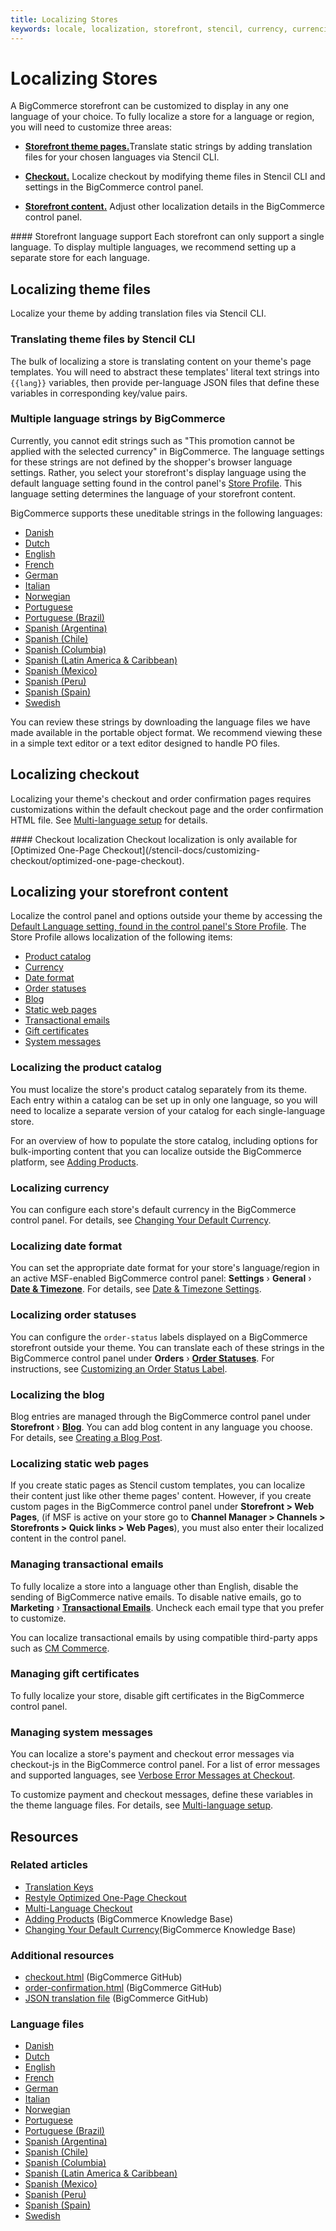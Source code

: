 ---
title: Localizing Stores
keywords: locale, localization, storefront, stencil, currency, currencies, 
---

# Localizing Stores

A BigCommerce storefront can be customized to display in any one language of your choice. To fully localize a store for a language or region, you will need to customize three areas:


* [**Storefront theme pages.**](#translating-theme-files-by-stencil-cli)Translate static strings by adding translation files for your chosen languages via Stencil CLI.

* [**Checkout.**](#localizing-checkout) Localize checkout by modifying theme files in Stencil CLI and settings in the BigCommerce control panel.

* [**Storefront content.**](#localizing-your-storefront-content) Adjust other localization details in the BigCommerce control panel.


<Callout type="info">
 #### Storefront language support
 Each storefront can only support a single language. To display multiple languages, we recommend setting up a separate store for each language.
 </Callout>



## Localizing theme files

Localize your theme by adding translation files via Stencil CLI.

### Translating theme files by Stencil CLI

The bulk of localizing a store is translating content on your theme's page templates. You will need to abstract these templates' literal text strings into `{{lang}}` variables, then provide per-language JSON files that define these variables in corresponding key/value pairs.

### Multiple language strings by BigCommerce

Currently, you cannot edit strings such as "This promotion cannot be applied with the selected currency" in BigCommerce. The language settings for these strings are not defined by the shopper's browser language settings. Rather, you select your storefront's display language using the default language setting found in the control panel's [Store Profile](https://support.bigcommerce.com/s/article/Store-Profile-Settings#locale). This language setting determines the language of your storefront content.


BigCommerce supports these uneditable strings in the following languages:
* [Danish](https://raw.githubusercontent.com/bigcommerce/dev-docs/master/assets/json/da.json)
* [Dutch](https://raw.githubusercontent.com/bigcommerce/dev-docs/master/assets/json/nl.json)
* [English](https://raw.githubusercontent.com/bigcommerce/dev-docs/master/assets/json/en.json)
* [French](https://raw.githubusercontent.com/bigcommerce/dev-docs/master/assets/json/fr.json)
* [German](https://raw.githubusercontent.com/bigcommerce/dev-docs/master/assets/json/de.json)
* [Italian](https://raw.githubusercontent.com/bigcommerce/dev-docs/master/assets/json/it.json)
* [Norwegian](https://raw.githubusercontent.com/bigcommerce/dev-docs/master/assets/json/no.json)
* [Portuguese](https://raw.githubusercontent.com/bigcommerce/dev-docs/master/assets/json/pt.json)
* [Portuguese (Brazil)](https://raw.githubusercontent.com/bigcommerce/dev-docs/master/assets/json/pt-BR.json)
* [Spanish (Argentina)](https://raw.githubusercontent.com/bigcommerce/dev-docs/master/assets/json/es-AR.json)
* [Spanish (Chile)](https://raw.githubusercontent.com/bigcommerce/dev-docs/master/assets/json/es-CL.json)
* [Spanish (Columbia)](https://raw.githubusercontent.com/bigcommerce/dev-docs/master/assets/json/es-CO.json)
* [Spanish (Latin America & Caribbean)](https://raw.githubusercontent.com/bigcommerce/dev-docs/master/assets/json/es-419.json)
* [Spanish (Mexico)](https://raw.githubusercontent.com/bigcommerce/dev-docs/master/assets/json/es-MX.json)
* [Spanish (Peru)](https://raw.githubusercontent.com/bigcommerce/dev-docs/master/assets/json/es-PE.json)
* [Spanish (Spain)](https://raw.githubusercontent.com/bigcommerce/dev-docs/master/assets/json/es.json)
* [Swedish](https://raw.githubusercontent.com/bigcommerce/dev-docs/master/assets/json/sv.json)


You can review these strings by downloading the language files we have made available in the portable object format. We recommend viewing these in a simple text editor or a text editor designed to handle PO files.

## Localizing checkout

Localizing your theme's checkout and order confirmation pages requires customizations within the default checkout page and the order confirmation HTML file. See [Multi-language setup](/stencil-docs/localization/multi-language-checkout) for details.


<Callout type="warning">
 #### Checkout localization
 Checkout localization is only available for [Optimized One-Page Checkout](/stencil-docs/customizing-checkout/optimized-one-page-checkout).
</Callout>


## Localizing your storefront content

Localize the control panel and options outside your theme by accessing the [Default Language setting, found in the control panel's Store Profile](https://support.bigcommerce.com/s/article/Store-Profile-Settings#locale). The Store Profile allows localization of the following items:

* [Product catalog](#localizing-the-product-catalog)
* [Currency](#localizing-currency)
* [Date format](#localizing-date-format)
* [Order statuses](#localizing-order-statuses)
* [Blog](#localizing-the-blog)
* [Static web pages](#localizing-static-web-pages)
* [Transactional emails](#managing-transactional-emails)
* [Gift certificates](#managing-gift-certificates)
* [System messages](#managing-system-messages)

### Localizing the product catalog

You must localize the store's product catalog separately from its theme. Each entry within a catalog can be set up in only one language, so you will need to localize a separate version of your catalog for each single-language store.

For an overview of how to populate the store catalog, including options for bulk-importing content that you can localize outside the BigCommerce platform, see [Adding Products](https://support.bigcommerce.com/s/article/Adding-Products-v3).

### Localizing currency
You can configure each store's default currency in the BigCommerce control panel. For details, see [Changing Your Default Currency](https://support.bigcommerce.com/s/article/Managing-Currencies#default).

### Localizing date format
You can set the appropriate date format for your store's language/region in an active MSF-enabled BigCommerce control panel: **Settings** › **General** › [**Date & Timezone**](http://login.bigcommerce.com/deep-links/manage/settings/store). For details, see [Date & Timezone Settings](https://support.bigcommerce.com/s/article/Store-Settings#date-time).

### Localizing order statuses
You can configure the `order-status` labels displayed on a BigCommerce storefront outside your theme. You can translate each of these strings in the BigCommerce control panel under **Orders** ›
 [**Order Statuses**](http://login.bigcommerce.com/deep-links/manage/orders/order-statuses). For instructions, see [Customizing an Order Status Label](https://support.bigcommerce.com/s/article/Order-Statuses#rename).

### Localizing the blog
Blog entries are managed through the BigCommerce control panel under **Storefront** ›
 [**Blog**](https://login.mybigcommerce.com/manage/content/blog). You can add blog content in any language you choose. For details, see [Creating a Blog Post](https://support.bigcommerce.com/s/article/Using-the-Built-In-Blog#creating-post).

### Localizing static web pages
If you create static pages as Stencil custom templates, you can localize their content just like other theme pages' content. However, if you create custom pages in the BigCommerce control panel under **Storefront > Web Pages**, (if MSF is active on your store go to **Channel Manager > Channels > Storefronts > Quick links > Web Pages**), you must also enter their localized content in the control panel.

### Managing transactional emails

To fully localize a store into a language other than English, disable the sending of BigCommerce native emails. To disable native emails, go to **Marketing** › [**Transactional Emails**](http://login.bigcommerce.com/deep-links/manage/transactional-emails). Uncheck each email type that you prefer to customize.

You can localize transactional emails by using compatible third-party apps such as [CM Commerce](https://www.bigcommerce.com/apps/cm-commerce/).

### Managing gift certificates

To fully localize your store, disable gift certificates in the BigCommerce control panel.

### Managing system messages
You can localize a store's payment and checkout error messages via checkout-js in the BigCommerce control panel. For a list of error messages and supported languages, see [Verbose Error Messages at Checkout](https://support.bigcommerce.com/s/article/Optimized-Single-Page-Checkout#verbose).

To customize payment and checkout messages, define these variables in the theme language files. For details, see [Multi-language setup](/stencil-docs/localization/multi-language-checkout#multi-language-setup).


## Resources

### Related articles

* [Translation Keys](/stencil-docs/localization/translation-keys)
* [Restyle Optimized One-Page Checkout](/stencil-docs/customizing-checkout/optimized-one-page-checkout)
* [Multi-Language Checkout](/stencil-docs/localization/multi-language-checkout)
* [Adding Products](https://support.bigcommerce.com/s/article/Adding-Products-v3) (BigCommerce Knowledge Base)
* [Changing Your Default Currency](https://support.bigcommerce.com/s/article/Managing-Currencies#default)(BigCommerce Knowledge Base)

### Additional resources

* [checkout.html](https://github.com/bigcommerce/cornerstone/blob/master/templates/pages/checkout.html) (BigCommerce GitHub)
* [order-confirmation.html](https://github.com/bigcommerce/cornerstone/blob/master/templates/pages/order-confirmation.html) (BigCommerce GitHub)
* [JSON translation file](https://github.com/bigcommerce/cornerstone/tree/master/lang) (BigCommerce GitHub)

### Language files

* [Danish](https://raw.githubusercontent.com/bigcommerce/dev-docs/master/assets/json/da.json)
* [Dutch](https://raw.githubusercontent.com/bigcommerce/dev-docs/master/assets/PO/storefront-nl-NL.po)
* [English](https://raw.githubusercontent.com/bigcommerce/dev-docs/master/assets/json/en.json)
* [French](https://raw.githubusercontent.com/bigcommerce/dev-docs/master/assets/PO/storefront-fr-FR.po)
* [German](https://raw.githubusercontent.com/bigcommerce/dev-docs/master/assets/PO/storefront-de-DE.po)
* [Italian](https://raw.githubusercontent.com/bigcommerce/dev-docs/master/assets/PO/storefront-it-IT.po)
* [Norwegian](https://raw.githubusercontent.com/bigcommerce/dev-docs/master/assets/json/no.json)
* [Portuguese](https://raw.githubusercontent.com/bigcommerce/dev-docs/master/assets/json/pt.json)
* [Portuguese (Brazil)](https://raw.githubusercontent.com/bigcommerce/dev-docs/master/assets/PO/storefront-pt-BR.po)
* [Spanish (Argentina)](https://raw.githubusercontent.com/bigcommerce/dev-docs/master/assets/json/es-AR.json)
* [Spanish (Chile)](https://raw.githubusercontent.com/bigcommerce/dev-docs/master/assets/json/es-CL.json)
* [Spanish (Columbia)](https://raw.githubusercontent.com/bigcommerce/dev-docs/master/assets/json/es-CO.json)
* [Spanish (Latin America & Caribbean)](https://raw.githubusercontent.com/bigcommerce/dev-docs/master/assets/json/es-419.json)
* [Spanish (Mexico)](https://raw.githubusercontent.com/bigcommerce/dev-docs/master/assets/PO/storefront-es-MX.po)
* [Spanish (Peru)](https://raw.githubusercontent.com/bigcommerce/dev-docs/master/assets/json/es-PE.json)
* [Spanish (Spain)](https://raw.githubusercontent.com/bigcommerce/dev-docs/master/assets/PO/storefront-es-ES.po)
* [Swedish](https://raw.githubusercontent.com/bigcommerce/dev-docs/master/assets/PO/storefront-sv-SE.po)
